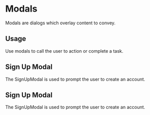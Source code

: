 
<Meta title="Design System | Modals" component={SignUpModal} />

# Modals

Modals are dialogs which overlay content to convey.

## Usage

Use modals to call the user to action or complete a task.

## Sign Up Modal

The SignUpModal is used to prompt the user to create an account.

## Sign Up Modal

The SignUpModal is used to prompt the user to create an account.

<Preview withToolbar>
  <Story name="signUp">
    <SignUpModal showModal={boolean('Show Modal', true)} />
  </Story>
</Preview>
